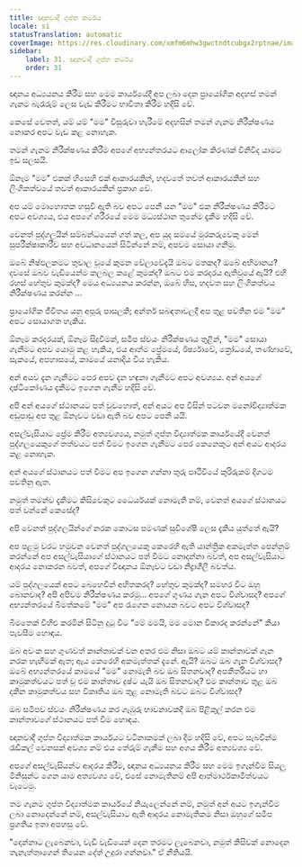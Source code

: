 ```yaml
---
title: ඥානවාදී ගුප්ත කර්මය
locale: si
statusTranslation: automatic
coverImage: https://res.cloudinary.com/xmfm6mhw3gwctndtcubgx2rptnae/image/upload/v1740468922/small_cover_tratado_de_psicologia_revolucionaria_a4c0dca4e0.webp
sidebar:
    label: 31. ඥානවාදී ගුප්ත කර්මය
    order: 31
---
```

ඥානය අධ්‍යයනය කිරීම සහ මෙම කාර්යයේදී අප ලබා දෙන ප්‍රායෝගික අදහස් තමන් ගැනම බැරෑරුම් ලෙස වැඩ කිරීමට භාවිතා කිරීම හදිසි වේ.

කෙසේ වෙතත්, යම් යම් "මම" විසුරුවා හැරීමේ අදහසින් තමන් ගැනම නිරීක්ෂණය නොකර අපට වැඩ කළ නොහැක.

තමන් ගැනම නිරීක්ෂණය කිරීම අපගේ අභ්‍යන්තරයට ආලෝක කිරණක් විනිවිද යාමට ඉඩ සලසයි.

ඕනෑම "මම" එකක් හිසෙහි එක් ආකාරයකින්, හදවතේ තවත් ආකාරයකින් සහ ලිංගිකත්වයේ තවත් ආකාරයකින් ප්‍රකාශ වේ.

අප යම් මොහොතක හසුවී ඇති බව අපට පෙනී යන "මම" එක නිරීක්ෂණය කිරීමට අපට අවශ්‍යය, එය අපගේ ශරීරයේ මෙම මධ්‍යස්ථාන තුනේම දැකීම හදිසි වේ.

වෙනත් පුද්ගලයින් සම්බන්ධයෙන් ගත් කල, අප යුද සමයේ මුරකරුවෙකු මෙන් සුපරීක්ෂාකාරීව සහ අවධානයෙන් සිටින්නේ නම්, අපවම සොයා ගනිමු.

ඔබේ නිෂ්ඵලකමට තුවාල වූයේ කුමන වේලාවේදැයි ඔබට මතකද? ඔබේ අභිමානය? දවසේ ඔබව වැඩියෙන්ම කලබල කළේ කුමක්ද? ඔබට එම කරදරය ඇතිවූයේ ඇයි? එහි රහස් හේතුව කුමක්ද? මෙය අධ්‍යයනය කරන්න, ඔබේ හිස, හදවත සහ ලිංගිකත්වය නිරීක්ෂණය කරන්න ...

ප්‍රායෝගික ජීවිතය යනු අපූරු පාසලකි; අන්තර් සබඳතාවලදී අප තුළ පවතින එම "මම" අපට සොයාගත හැකිය.

ඕනෑම කරදරයක්, ඕනෑම සිදුවීමක්, සමීප ස්වයං නිරීක්ෂණය තුළින්, "මම" සොයා ගැනීමට අපව යොමු කළ හැකිය, එය ආත්ම ප්‍රේමයේ, ඊර්ෂ්‍යාවේ, ක්‍රෝධයේ, තණ්හාවේ, සැකයේ, අපහාසයේ, කාමයේ යනාදිය විය හැකිය.

අන් අයව දැන ගැනීමට පෙර අපව දැන හඳුනා ගැනීමට අපට අවශ්‍යය. අන් අයගේ දෘෂ්ටිකෝණය දැකීමට ඉගෙන ගැනීම හදිසි වේ.

අපි අන් අයගේ ස්ථානයට පත් වුවහොත්, අන් අයට අප විසින් පටවන මනෝවිද්‍යාත්මක අඩුපාඩු අප තුළ ඕනෑවට වඩා ඇති බව අපට පෙනී යයි.

අසල්වැසියාට ප්‍රේම කිරීම අත්‍යවශ්‍යය, නමුත් ගුප්ත විද්‍යාත්මක කාර්යයේදී වෙනත් පුද්ගලයෙකුගේ තත්වයට පත් වීමට ඉගෙන ගැනීමට පෙර කෙනෙකුට අන් අයට ආදරය කළ නොහැක.

අන් අයගේ ස්ථානයට පත් වීමට අප ඉගෙන ගන්නා තුරු පෘථිවියේ කුරිරුකම් දිගටම පවතිනු ඇත.

නමුත් තමන්ව දැකීමට කිසිවෙකුට ධෛර්යයක් නොමැති නම්, වෙනත් අයගේ ස්ථානයට පත් වන්නේ කෙසේද?

අපි වෙනත් පුද්ගලයින්ගේ නරක කොටස පමණක් සුවිශේෂී ලෙස දැකිය යුත්තේ ඇයි?

අප පළමු වරට හමුවන වෙනත් පුද්ගලයෙකු කෙරෙහි ඇති යාන්ත්‍රික අකමැත්ත පෙන්නුම් කරන්නේ අප අසල්වැසියාගේ ස්ථානයට පත් වීමට නොදන්නා බවත්, අප අසල්වැසියාට ආදරය නොකරන බවත්, අපගේ විඥානය ඕනෑවට වඩා නිද්‍රාශීලී බවත්ය.

යම් පුද්ගලයෙක් අපට බෙහෙවින් අහිතකරද? හේතුව කුමක්ද? සමහර විට ඔහු බොනවාද? අපි අපිවම නිරීක්ෂණය කරමු... අපගේ ගුණය ගැන අපට විශ්වාසද? අපගේ අභ්‍යන්තරයේ බීමත්කමේ "මම" අප රැගෙන නොයන බවට අපට විශ්වාසද?

බීමතෙක් විහිළු කරමින් සිටිනු දුටු විට "මේ මමයි, මම මොන විකාරද කරන්නේ" කියා පැවසීම හොඳය.

ඔබ අවංක සහ ගුණවත් කාන්තාවක් වන අතර එම නිසා ඔබට යම් කාන්තාවක් ගැන නරක හැඟීමක් ඇත; ඇය කෙරෙහි අකමැත්තක් දැනේ. ඇයි? ඔබට ඔබ ගැන විශ්වාසද? ඔබේ අභ්‍යන්තරයේ කාමයේ "මම" නොමැති බව ඔබ සිතනවාද? අපකීර්තියට හා කාමුකත්වයට පත් වූ එම කාන්තාව දුෂ්ට යැයි ඔබ සිතනවාද? එම කාන්තාව තුළ ඔබ දකින කාමුකත්වය සහ විකෘතිය ඔබ තුළ නොමැති බවට ඔබට විශ්වාසද?

ඔබ සමීපව ස්වයං නිරීක්ෂණය කර ගැඹුරු භාවනාවකදී ඔබ පිළිකුල් කරන එම කාන්තාවගේ ස්ථානයට පත් වීම හොඳය.

ඥානවාදී ගුප්ත විද්‍යාත්මක කාර්යයට වටිනාකමක් ලබා දීම හදිසි වේ, අපට සැබවින්ම රැඩිකල් වෙනසක් අවශ්‍ය නම් එය තේරුම් ගැනීම සහ අගය කිරීම අත්‍යවශ්‍ය වේ.

අපගේ අසල්වැසියන්ට ආදරය කිරීම, ඥානය අධ්‍යයනය කිරීම සහ මෙම ඉගැන්වීම සියලු මිනිසුන්ට ගෙන යාම අත්‍යවශ්‍ය වේ, එසේ නොමැතිනම් අපි ආත්මාර්ථකාමීත්වයට වැටෙමු.

තම ගැනම ගුප්ත විද්‍යාත්මක කාර්යයේ නියැලෙන්නේ නම්, නමුත් අන් අයට ඉගැන්වීම ලබා නොදෙන්නේ නම්, අසල්වැසියාට ඇති ආදරය නොමැතිකම නිසා ඔහුගේ සමීප ප්‍රගතිය ඉතා අපහසු වේ.

"දෙන්නාට ලැබෙනවා, වැඩි වැඩියෙන් දෙන තරමට ලැබෙනවා, නමුත් කිසිවක් නොදෙන තැනැත්තාගෙන් තියෙන දේත් උදුරා ගන්නවා." ඒ නීතියයි.


